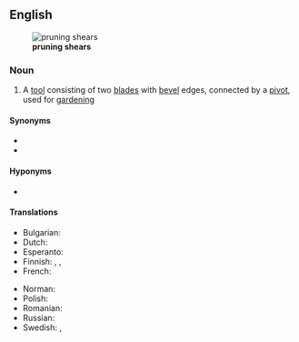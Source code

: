 ==English==
[[File:Secateur ouvert.jpg|thumb|right|'''pruning shears''']]

===Noun===
{{en-plural noun}}

# {{lb|en|plurale tantum}} A [[tool]] consisting of two [[blade]]s with [[bevel]] edges, connected by a [[pivot]], used for [[gardening]]

====Synonyms====
*{{l|en|garden shears}}
*{{l|en|secateurs}}

====Hyponyms====
*{{l|en|loppers}}

====Translations====
{{trans-top|a tool}}
* Bulgarian: {{t-needed|bg}}
* Dutch: {{t+|nl|snoeischaar|f}}
* Esperanto: {{t-needed|eo}}
* Finnish: {{t+|fi|oksasakset|p}}, {{t+|fi|sekatöörit|p}}, {{t|fi|puutarhasakset|p}}
* French: {{t+|fr|sécateur|m}}
{{trans-mid}}
* Norman: {{t|nrf|chîsieaux d'gardîn|m-p}} {{qualifier|Jersey}}
* Polish: {{t+|pl|sekator}}
* Romanian: {{t-needed|ro}}
* Russian: {{t+|ru|сека́тор|m}}
* Swedish: {{t+|sv|trädgårdssax|c}}, {{t+|sv|sekatör|c}}
{{trans-bottom}}
